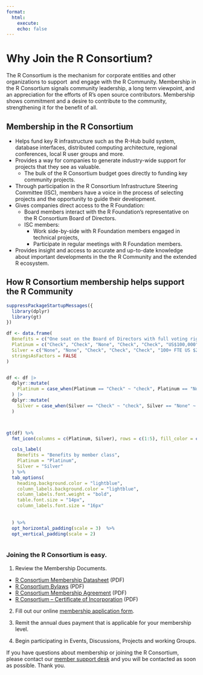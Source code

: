 ```yaml
---
format:
  html:
    execute:
    echo: false
---
```


# Why Join the R Consortium?

The R Consortium is the mechanism for corporate entities and other organizations to support  and engage with the R Community. Membership in the R Consortium signals community leadership, a long term viewpoint, and an appreciation for the efforts of R’s open source contributors. Membership shows commitment and a desire to contribute to the community, strengthening it for the benefit of all.

## Membership in the R Consortium

-   Helps fund key R infrastructure such as the R-Hub build system, database interfaces, distributed computing architecture, regional conferences, local R user groups and more.
-   Provides a way for companies to generate industry-wide support for projects that they see as valuable.
    -   The bulk of the R Consortium budget goes directly to funding key community projects.
-   Through participation in the R Consortium Infrastructure Steering Committee (ISC), members have a voice in the process of selecting projects and the opportunity to guide their development.
-   Gives companies direct access to the R Foundation:
    -   Board members interact with the R Foundation’s representative on the R Consortium Board of Directors.
    -   ISC members:
        -   Work side-by-side with R Foundation members engaged in technical projects,
        -   Participate in regular meetings with R Foundation members.
-   Provides insight and access to accurate and up-to-date knowledge about important developments in the the R Community and the extended R ecosystem.

## How R Consortium membership helps support the R Community

```r
suppressPackageStartupMessages({
  library(dplyr)
  library(gt)
})

df <- data.frame(
  Benefits = c("One seat on the Board of Directors with full voting rights", "One seat on the ISC with full voting rights", "Elect Silver representatives to the Board and ISC ( 1 Board seat per 3 Silver members, 1 ISC seat for all Silver members )", "Company logo on R Consortium website and collateral", "R Consortium logo on company website", "Membership dues ( annually )"),
  Platinum = c("Check", "Check", "None", "Check", "Check", "US$100,000"),
  Silver = c("None", "None", "Check", "Check", "Check", "100+ FTE US $25,000 <100 FTE / non-profits, universities US $10,000"),
  stringsAsFactors = FALSE
)


df <- df |>
  dplyr::mutate(
    Platinum = case_when(Platinum == "Check" ~ "check", Platinum == "None" ~ "xmark",TRUE ~ Platinum )
  ) |>
  dplyr::mutate(
    Silver = case_when(Silver == "Check" ~ "check", Silver == "None" ~ "xmark",TRUE ~ Silver )
  ) 



gt(df) %>%
  fmt_icon(columns = c(Platinum, Silver), rows = c(1:5), fill_color = c("check" = "green", "xmark" = "darkred")) %>%

  cols_label(
    Benefits = "Benefits by member class",
    Platinum = "Platinum",
    Silver = "Silver"
  ) %>%
  tab_options(
    heading.background.color = "lightblue",
    column_labels.background.color = "lightblue",
    column_labels.font.weight = "bold",
    table.font.size = "14px",
    column_labels.font.size = "16px"
    
   
  ) %>%
  opt_horizontal_padding(scale = 3)  %>%
  opt_vertical_padding(scale = 2)
  
```


### Joining the R Consortium is easy.

1. Review the Membership Documents.

-   [R Consortium Membership Datasheet](../rc-docs/r_consortium_datasheet.pdf) (PDF)
-   [R Consortium Bylaws](../rc-docs/R-Consortium-Bylaws-7-9-2024.pdf) (PDF)
-   [R Consortium Membership Agreement](../rc-docs/R-Consortium-Membership-Agreement-1157181-v2-Approved-11.20.19.pdf) (PDF)
-   [R Consortium – Certificate of Incorporation](../rc-docs/R-Consortium-Certificate-of-Incorporation.pdf) (PDF)

2. Fill out our online [membership application form](https://join.r-consortium.org/).

3. Remit the annual dues payment that is applicable for your membership level.

4. Begin participating in Events, Discussions, Projects and working Groups.

If you have questions about membership or joining the R Consortium, please contact our [member support desk](https://members.r-consortium.org/) and you will be contacted as soon as possible. Thank you.